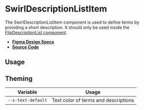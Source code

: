 
<Meta title="Components/SwirlDescriptionListItem" />

# SwirlDescriptionListItem

The SwirlDescriptionListItem component is used to define terms by providing a
short description. It should only be used inside the
[FlipDescriptionList component](?path=/docs/components-flipdescriptionlist--swirl-description-list).

- **[Figma Design Specs](https://www.figma.com/file/iRHiAFsHxnzux8gQ9EjlZe/Flip-Components?node-id=2%3A24)**
- **[Source Code](https://github.com/flip-corp/swirl/tree/main/packages/swirl-components/src/components/swirl-description-list-item)**

## Usage

<Canvas withSource="open">
  <Story id="components-swirldescriptionlistitem--swirl-description-list-item" />
</Canvas>

<ArgsTable story="." />

## Theming

| Variable           | Usage                                |
| ------------------ | ------------------------------------ |
| `--s-text-default` | Text color of terms and descriptions |
